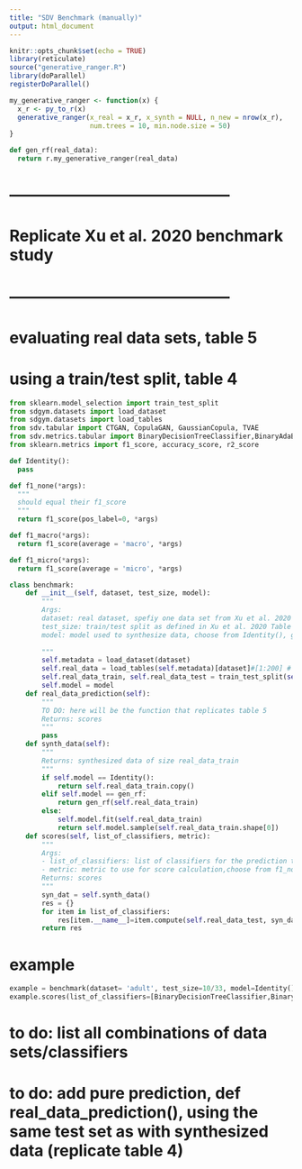 ```yaml
---
title: "SDV Benchmark (manually)"
output: html_document
---
```

  
```r
knitr::opts_chunk$set(echo = TRUE)
library(reticulate)
source("generative_ranger.R")
library(doParallel)
registerDoParallel()
```

````r
my_generative_ranger <- function(x) {
  x_r <- py_to_r(x)
  generative_ranger(x_real = x_r, x_synth = NULL, n_new = nrow(x_r),
                    num.trees = 10, min.node.size = 50)
}
````

```python
def gen_rf(real_data):
  return r.my_generative_ranger(real_data)
```

# ------------------------------------------
# Replicate  Xu et al. 2020 benchmark study
# ------------------------------------------
# evaluating real data sets, table 5
# using a train/test split, table 4

````python
from sklearn.model_selection import train_test_split
from sdgym.datasets import load_dataset
from sdgym.datasets import load_tables
from sdv.tabular import CTGAN, CopulaGAN, GaussianCopula, TVAE
from sdv.metrics.tabular import BinaryDecisionTreeClassifier,BinaryAdaBoostClassifier,BinaryLogisticRegression,BinaryMLPClassifier
from sklearn.metrics import f1_score, accuracy_score, r2_score
````

````python
def Identity(): 
  pass 

def f1_none(*args):
  """
  should equal their f1_score
  """
  return f1_score(pos_label=0, *args)

def f1_macro(*args):
  return f1_score(average = 'macro', *args)

def f1_micro(*args):
  return f1_score(average = 'micro', *args)
````

```python

class benchmark:
    def __init__(self, dataset, test_size, model):
        """
        Args: 
        dataset: real dataset, spefiy one data set from Xu et al. 2020 Table 4,5
        test_size: train/test split as defined in Xu et al. 2020 Table 4
        model: model used to synthesize data, choose from Identity(), gen_rf, CTGAN(), GaussianCopula(), TVAE()
        
        """
        self.metadata = load_dataset(dataset)
        self.real_data = load_tables(self.metadata)[dataset]#[1:200] # comment out subset later
        self.real_data_train, self.real_data_test = train_test_split(self.real_data, test_size=test_size, random_state=2022)
        self.model = model
    def real_data_prediction(self):
        """ 
        TO DO: here will be the function that replicates table 5
        Returns: scores
        """
        pass 
    def synth_data(self):
        """ 
        Returns: synthesized data of size real_data_train
        """     
        if self.model == Identity():
            return self.real_data_train.copy()
        elif self.model == gen_rf:
            return gen_rf(self.real_data_train)
        else: 
            self.model.fit(self.real_data_train)
            return self.model.sample(self.real_data_train.shape[0])      
    def scores(self, list_of_classifiers, metric):
        """ 
        Args: 
        - list_of_classifiers: list of classifiers for the prediction task, subset of [BinaryDecisionTreeClassifier, BinaryAdaBoostClassifier,BinaryLogisticRegression, BinaryMLPClassifier]
        - metric: metric to use for score calculation,choose from f1_none, f1_micro, f1_macro, r2_score, accuracy_score
        Returns: scores
        """
        syn_dat = self.synth_data()
        res = {}
        for item in list_of_classifiers:
            res[item.__name__]=item.compute(self.real_data_test, syn_dat, target = "label", scorer = metric)
        return res
```

# example
```python
example = benchmark(dataset= 'adult', test_size=10/33, model=Identity())
example.scores(list_of_classifiers=[BinaryDecisionTreeClassifier,BinaryAdaBoostClassifier, BinaryLogisticRegression,BinaryMLPClassifier ], metric = f1_none)

```


# to do: list all combinations of data sets/classifiers
# to do: add pure prediction, def real_data_prediction(), using the same test set as with synthesized data (replicate table 4)

